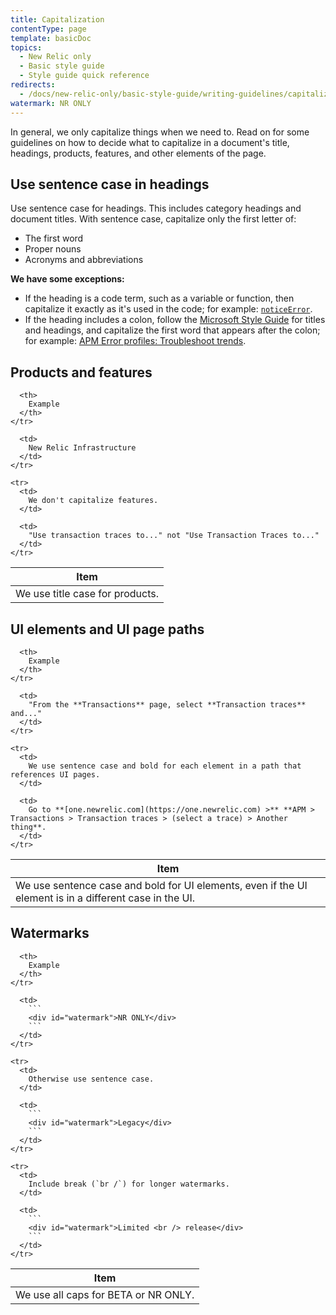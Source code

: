 ```yaml
---
title: Capitalization
contentType: page
template: basicDoc
topics:
  - New Relic only
  - Basic style guide
  - Style guide quick reference
redirects:
  - /docs/new-relic-only/basic-style-guide/writing-guidelines/capitalization
watermark: NR ONLY
---
```


In general, we only capitalize things when we need to. Read on for some guidelines on how to decide what to capitalize in a document's title, headings, products, features, and other elements of the page.

## Use sentence case in headings

Use sentence case for headings. This includes category headings and document titles. With sentence case, capitalize only the first letter of:

* The first word
* Proper nouns
* Acronyms and abbreviations

**We have some exceptions:**

* If the heading is a code term, such as a variable or function, then capitalize it exactly as it's used in the code; for example: [`noticeError`](/docs/browser/new-relic-browser/browser-agent-spa-api/notice-error).
* If the heading includes a colon, follow the [Microsoft Style Guide](https://docs.microsoft.com/en-us/style-guide/punctuation/colons#in-titles-and-headings) for titles and headings, and capitalize the first word that appears after the colon; for example: [APM Error profiles: Troubleshoot trends](/docs/apm/applications-menu/error-analytics/apm-error-profiles-troubleshoot-trends).

## Products and features

<Table>
  <thead>
    <tr>
      <th style={{ width: "250px" }}>
        Item
      </th>

      <th>
        Example
      </th>
    </tr>
  </thead>

  <tbody>
    <tr>
      <td>
        We use title case for products.
      </td>

      <td>
        New Relic Infrastructure
      </td>
    </tr>

    <tr>
      <td>
        We don't capitalize features.
      </td>

      <td>
        "Use transaction traces to..." not "Use Transaction Traces to..."
      </td>
    </tr>
  </tbody>
</Table>

## UI elements and UI page paths

<Table>
  <thead>
    <tr>
      <th style={{ width: "350px" }}>
        Item
      </th>

      <th>
        Example
      </th>
    </tr>
  </thead>

  <tbody>
    <tr>
      <td>
        We use sentence case and bold for UI elements, even if the UI element is in a different case in the UI.
      </td>

      <td>
        "From the **Transactions** page, select **Transaction traces** and..."
      </td>
    </tr>

    <tr>
      <td>
        We use sentence case and bold for each element in a path that references UI pages.
      </td>

      <td>
        Go to **[one.newrelic.com](https://one.newrelic.com) >** **APM > Transactions > Transaction traces > (select a trace) > Another thing**.
      </td>
    </tr>
  </tbody>
</Table>

## Watermarks

<Table>
  <thead>
    <tr>
      <th style={{ width: "350px" }}>
        Item
      </th>

      <th>
        Example
      </th>
    </tr>
  </thead>

  <tbody>
    <tr>
      <td>
        We use all caps for BETA or NR ONLY.
      </td>

      <td>
        ```
        <div id="watermark">NR ONLY</div>
        ```
      </td>
    </tr>

    <tr>
      <td>
        Otherwise use sentence case.
      </td>

      <td>
        ```
        <div id="watermark">Legacy</div>
        ```
      </td>
    </tr>

    <tr>
      <td>
        Include break (`br /`) for longer watermarks.
      </td>

      <td>
        ```
        <div id="watermark">Limited <br /> release</div>
        ```
      </td>
    </tr>
  </tbody>
</Table>
